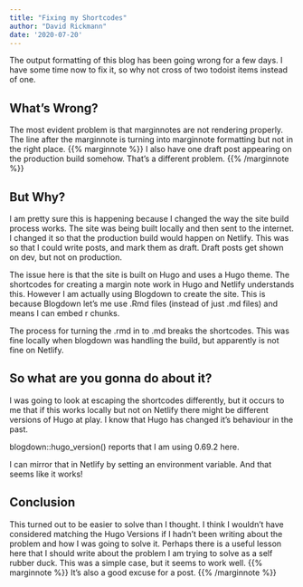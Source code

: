 ```yaml
---
title: "Fixing my Shortcodes"
author: "David Rickmann"
date: '2020-07-20'
---
```

  
The output formatting of this blog has been going wrong for a few days.
I have some time now to fix it, so why not cross of two todoist items instead of one.

## What's Wrong?

The most evident problem is that marginnotes are not rendering properly.
The line after the marginnote is turning into marginnote formatting but not in the right place.
{{% marginnote %}} I also have one draft post appearing on the production build somehow. 
That's a different problem.
    {{% /marginnote %}}

## But Why?

I am pretty sure this is happening because I changed the way the site build process works.
The site was being built locally and then sent to the internet. I changed it so that the production build would happen on Netlify.
This was so that I could write posts, and mark them as draft. Draft posts get shown on dev, but not on production. 

The issue here is that the site is built on Hugo and uses a Hugo theme.
The shortcodes for creating a margin note work in Hugo and Netlify understands this.
However I am actually using Blogdown to create the site. This is because Blogdown let's me use .Rmd files (instead of just .md files) and means I can embed r chunks.

The process for turning the .rmd in to .md breaks the shortcodes.
This was fine locally when blogdown was handling the build, but apparently is not fine on Netlify.

## So what are you gonna do about it?

I was going to look at escaping the shortcodes differently, but it occurs to me that if this works locally but not on Netlify there might be different versions of Hugo at play.
I know that Hugo has changed it's behaviour in the past. 

blogdown::hugo_version() reports that I am using 0.69.2 here.

I can mirror that in Netlify by setting an environment variable. 
And that seems like it works!

## Conclusion

This turned out to be easier to solve than I thought. I think I wouldn't have considered matching the Hugo Versions if I hadn't been writing about the problem and how I was going to solve it.
Perhaps there is a useful lesson here that I should write about the problem I am trying to solve as a self rubber duck.
This was a simple case, but it seems to work well. {{% marginnote %}} It's also a good excuse for a post.   {{% /marginnote %}}

